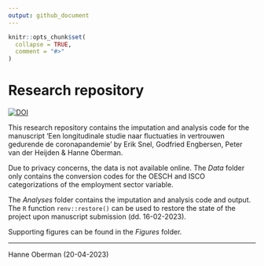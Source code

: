```yaml
---
output: github_document
---
```


<!-- README.md is generated from README.Rmd. Please edit that file -->

```r
knitr::opts_chunk$set(
  collapse = TRUE,
  comment = "#>"
)
```

# Research repository

<!-- badges: start -->
[![DOI](https://zenodo.org/badge/540358033.svg)](https://zenodo.org/badge/latestdoi/540358033)
<!-- badges: end -->

This research repository contains the imputation and analysis code for the manuscript 'Een longitudinale studie naar fluctuaties in vertrouwen gedurende de coronapandemie' by Erik Snel, Godfried Engbersen, Peter van der Heijden & Hanne Oberman.

Due to privacy concerns, the data is not available online. The *Data* folder only contains the conversion codes for the OESCH and ISCO categorizations of the employment sector variable.

The *Analyses* folder contains the imputation and analysis code and output. The `R` function `renv::restore()` can be used to restore the state of the project upon manuscript submission (dd. 16-02-2023).

Supporting figures can be found in the *Figures* folder.

---

Hanne Oberman (20-04-2023)

<!-- The analysis pipeline can be run on mock data, included in the *Data* folder. -->



